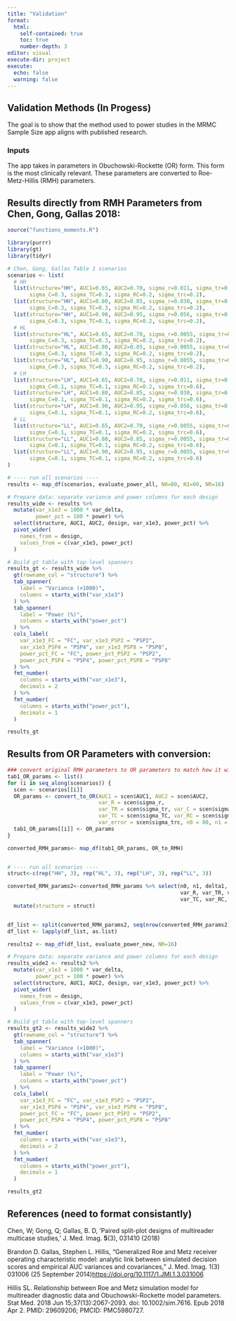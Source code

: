 ```yaml
---
title: "Validation"
format:   
  html:
    self-contained: true
    toc: true
    number-depth: 3
editor: visual
execute-dir: project
execute:
  echo: false
  warning: false
---
```


## Validation Methods (In Progess)

The goal is to show that the method used to power studies in the MRMC Sample Size app aligns with published research.

### Inputs

The app takes in parameters in Obuchowski-Rockette (OR) form. This form is the most clinically relevant. These parameters are converted to Roe-Metz-Hillis (RMH) parameters.

## Results directly from RMH Parameters from Chen, Gong, Gallas 2018:

```r
source("functions_moments.R")

library(purrr)
library(gt)
library(tidyr)
```

```r

# Chen, Gong, Gallas Table 1 scenarios
scenarios <- list(
  # HH
  list(structure="HH", AUC1=0.65, AUC2=0.70, sigma_r=0.011, sigma_tr=0.011,
       sigma_C=0.3, sigma_TC=0.3, sigma_RC=0.2, sigma_trc=0.2),
  list(structure="HH", AUC1=0.80, AUC2=0.85, sigma_r=0.030, sigma_tr=0.030,
       sigma_C=0.3, sigma_TC=0.3, sigma_RC=0.2, sigma_trc=0.2),
  list(structure="HH", AUC1=0.90, AUC2=0.95, sigma_r=0.056, sigma_tr=0.056,
       sigma_C=0.3, sigma_TC=0.3, sigma_RC=0.2, sigma_trc=0.2),
  # HL
  list(structure="HL", AUC1=0.65, AUC2=0.70, sigma_r=0.0055, sigma_tr=0.0055,
       sigma_C=0.3, sigma_TC=0.3, sigma_RC=0.2, sigma_trc=0.2),
  list(structure="HL", AUC1=0.80, AUC2=0.85, sigma_r=0.0055, sigma_tr=0.0055,
       sigma_C=0.3, sigma_TC=0.3, sigma_RC=0.2, sigma_trc=0.2),
  list(structure="HL", AUC1=0.90, AUC2=0.95, sigma_r=0.0055, sigma_tr=0.0055,
       sigma_C=0.3, sigma_TC=0.3, sigma_RC=0.2, sigma_trc=0.2),
  # LH
  list(structure="LH", AUC1=0.65, AUC2=0.70, sigma_r=0.011, sigma_tr=0.011,
       sigma_C=0.1, sigma_TC=0.1, sigma_RC=0.2, sigma_trc=0.6),
  list(structure="LH", AUC1=0.80, AUC2=0.85, sigma_r=0.030, sigma_tr=0.030,
       sigma_C=0.1, sigma_TC=0.1, sigma_RC=0.2, sigma_trc=0.6),
  list(structure="LH", AUC1=0.90, AUC2=0.95, sigma_r=0.056, sigma_tr=0.056,
       sigma_C=0.1, sigma_TC=0.1, sigma_RC=0.2, sigma_trc=0.6),
  # LL
  list(structure="LL", AUC1=0.65, AUC2=0.70, sigma_r=0.0055, sigma_tr=0.0055,
       sigma_C=0.1, sigma_TC=0.1, sigma_RC=0.2, sigma_trc=0.6),
  list(structure="LL", AUC1=0.80, AUC2=0.85, sigma_r=0.0055, sigma_tr=0.0055,
       sigma_C=0.1, sigma_TC=0.1, sigma_RC=0.2, sigma_trc=0.6),
  list(structure="LL", AUC1=0.90, AUC2=0.95, sigma_r=0.0055, sigma_tr=0.0055,
       sigma_C=0.1, sigma_TC=0.1, sigma_RC=0.2, sigma_trc=0.6)
)

# ---- run all scenarios ----
results <- map_df(scenarios, evaluate_power_all, N0=80, N1=60, NR=16)

# Prepare data: separate variance and power columns for each design
results_wide <- results %>%
  mutate(var_x1e3 = 1000 * var_delta,
         power_pct = 100 * power) %>%
  select(structure, AUC1, AUC2, design, var_x1e3, power_pct) %>%
  pivot_wider(
    names_from = design,
    values_from = c(var_x1e3, power_pct)
  )

# Build gt table with top-level spanners
results_gt <- results_wide %>%
  gt(rowname_col = "structure") %>%
  tab_spanner(
    label = "Variance (×1000)",
    columns = starts_with("var_x1e3")
  ) %>%
  tab_spanner(
    label = "Power (%)",
    columns = starts_with("power_pct")
  ) %>%
  cols_label(
    var_x1e3_FC = "FC", var_x1e3_PSP2 = "PSP2",
    var_x1e3_PSP4 = "PSP4", var_x1e3_PSP8 = "PSP8",
    power_pct_FC = "FC", power_pct_PSP2 = "PSP2",
    power_pct_PSP4 = "PSP4", power_pct_PSP8 = "PSP8"
  ) %>%
  fmt_number(
    columns = starts_with("var_x1e3"),
    decimals = 2
  ) %>%
  fmt_number(
    columns = starts_with("power_pct"),
    decimals = 1
  )

results_gt

```

## Results from OR Parameters with conversion:

```r
### convert original RMH parameters to OR parameters to match how it will be used in practice
tab1_OR_params <- list()
for (i in seq_along(scenarios)) {
  scen <- scenarios[[i]]
  OR_params <- convert_to_OR(AUC1 = scen$AUC1, AUC2 = scen$AUC2, 
                             var_R = scen$sigma_r,
                             var_TR = scen$sigma_tr, var_C = scen$sigma_C,
                             var_TC = scen$sigma_TC, var_RC = scen$sigma_RC,
                             var_error = scen$sigma_trc, n0 = 80, n1 = 60)
  tab1_OR_params[[i]] <- OR_params
}

converted_RMH_params<- map_df(tab1_OR_params, OR_to_RMH)


# ---- run all scenarios ----
struct<-c(rep("HH", 3), rep("HL", 3), rep("LH", 3), rep("LL", 3))

converted_RMH_params2<-converted_RMH_params %>% select(n0, n1, delta1, delta2, 
                                                       var_R, var_TR, var_C,
                                                       var_TC, var_RC, var_error) %>%
  mutate(structure = struct)


df_list <- split(converted_RMH_params2, seq(nrow(converted_RMH_params2)))
df_list <- lapply(df_list, as.list)

results2 <- map_df(df_list, evaluate_power_new, NR=16)

# Prepare data: separate variance and power columns for each design
results_wide2 <- results2 %>%
  mutate(var_x1e3 = 1000 * var_delta,
         power_pct = 100 * power) %>%
  select(structure, AUC1, AUC2, design, var_x1e3, power_pct) %>%
  pivot_wider(
    names_from = design,
    values_from = c(var_x1e3, power_pct)
  )

# Build gt table with top-level spanners
results_gt2 <- results_wide2 %>%
  gt(rowname_col = "structure") %>%
  tab_spanner(
    label = "Variance (×1000)",
    columns = starts_with("var_x1e3")
  ) %>%
  tab_spanner(
    label = "Power (%)",
    columns = starts_with("power_pct")
  ) %>%
  cols_label(
    var_x1e3_FC = "FC", var_x1e3_PSP2 = "PSP2",
    var_x1e3_PSP4 = "PSP4", var_x1e3_PSP8 = "PSP8",
    power_pct_FC = "FC", power_pct_PSP2 = "PSP2",
    power_pct_PSP4 = "PSP4", power_pct_PSP8 = "PSP8"
  ) %>%
  fmt_number(
    columns = starts_with("var_x1e3"),
    decimals = 2
  ) %>%
  fmt_number(
    columns = starts_with("power_pct"),
    decimals = 1
  )

results_gt2
```

## References (need to format consistantly)

Chen, W; Gong, Q; Gallas, B. D, 'Paired split-plot designs of multireader multicase studies,' J. Med. Imag. **5**(3), 031410 (2018)

Brandon D. Gallas, Stephen L. Hillis, "Generalized Roe and Metz receiver operating characteristic model: analytic link between simulated decision scores and empirical AUC variances and covariances," J. Med. Imag. 1(3) 031006 (25 September 2014)[ https://doi.org/10.1117/1.JMI.1.3.031006](https://doi.org/10.1117/1.JMI.1.3.031006)

Hillis SL. Relationship between Roe and Metz simulation model for multireader diagnostic data and Obuchowski-Rockette model parameters. Stat Med. 2018 Jun 15;37(13):2067-2093. doi: 10.1002/sim.7616. Epub 2018 Apr 2. PMID: 29609206; PMCID: PMC5980727.
